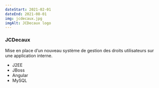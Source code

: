 ```yaml
---
dateStart: 2021-02-01
dateEnd: 2021-08-01
img: jcdecaux.jpg
imgAlt: JCDecaux logo
---
```



### JCDecaux

Mise en place d’un nouveau système de gestion des droits utilisateurs sur une application interne.

- <Icon name="mdi:language-java" /> J2EE
- <Icon name="mdi:language-java" /> JBoss
- <Icon name="simple-icons:angular" /> Angular
- <Icon name="simple-icons:mysql" /> MySQL
